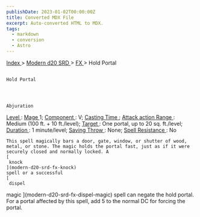 ```yaml
---
publishDate: 2023-01-02T00:00:00Z
title: Converted MDX File
excerpt: Auto-converted HTML to MDX.
tags:
  - markdown
  - conversion
  - Astro
---
```







[
      Index
     ](-index)
     >
     [
      Modern d20 SRD
     ](modern-d20-srd-index)
     >
     [
      FX
     ](modern-d20-srd-fx-index)
     > Hold Portal
    




## 
    Hold Portal
   



    Abjuration
   



[
     Level
    ](modern-d20-srd-fx-level)
    :
    [
     Mage
    ](modern-d20-srd-classes-advanced-mage)
    1;
    [
     Component
    ](modern-d20-srd-fx-components)
    : V;
    [
     Casting Time
    ](modern-d20-srd-fx-casting-time)
    ;
    [
     Attack action
    ](modern-d20-srd-combat-attack-actions)
[
     Range
    ](modern-d20-srd-fx-range)
    : Medium (100 ft. + 10 ft./level);
    [
     Target
    ](modern-d20-srd-fx-target)
    : One portal, up to 20 sq. ft./level;
    [
     Duration
    ](modern-d20-srd-fx-duration)
    :  1 minute/level;
    [
     Saving Throw
    ](modern-d20-srd-basics-saving-throws)
    : None;
    [
     Spell Resistance
    ](modern-d20-srd-special-abilities-spell-resistance)
    : No
   



    This spell magically bars a door, gate, window, or shutter of wood, metal, or stone. The magic holds the portal fast, just as if it were securely closed and normally locked. A
    [
     knock
    ](modern-d20-srd-fx-knock)
    spell or a successful
    [
     dispel
magic
    ](modern-d20-srd-fx-dispel-magic)
    spell can negate the hold portal. For a portal affected by this spell, add 5 to the normal DC for forcing the portal.
   





